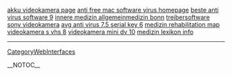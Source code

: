 <a href= http://videokamera.oldbigtits.cn/akku-videokamera.html >akku videokamera page</a>   <a href= http://antivirus.oldbigtits.cn/anti-free-mac-software-virus.html >anti free mac software virus homepage</a>   <a href= http://antivirus.oldbigtits.cn/beste-anti-virus-software.html >beste anti virus software 9</a>   <a href= http://medizin.oldbigtits.cn/innere-medizin-allgemeinmedizin-bonn.html >innere medizin allgemeinmedizin bonn</a>   <a href= http://videokamera.oldbigtits.cn/treibersoftware-sony-videokamera.html >treibersoftware sony videokamera</a>   <a href= http://antivirus.oldbigtits.cn/avg-anti-virus-7.5-serial-key.html >avg anti virus 7.5 serial key 6</a>   <a href= http://medizin.oldbigtits.cn/medizin-rehabilitation.html >medizin rehabilitation map</a>   <a href= http://videokamera.oldbigtits.cn/videokamera-s-vhs.html >videokamera s vhs 8</a>   <a href= http://videokamera.oldbigtits.cn/videokamera-mini-dv.html >videokamera mini dv 10</a>   <a href= http://medizin.oldbigtits.cn/medizin-lexikon.html >medizin lexikon info</a>
----
[[CategoryWebInterfaces]]

__NOTOC__